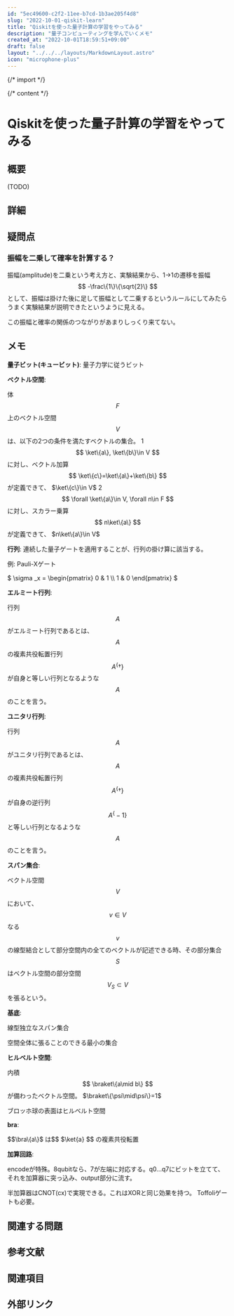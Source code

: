 ```yaml
---
id: "5ec49600-c2f2-11ee-b7cd-1b3ae205f4d8"
slug: "2022-10-01-qiskit-learn"
title: "Qiskitを使った量子計算の学習をやってみる"
description: "量子コンピューティングを学んでいくメモ"
created_at: "2022-10-01T18:59:51+09:00"
draft: false
layout: "../../../layouts/MarkdownLayout.astro"
icon: "microphone-plus"
---
```


{/* import */}


{/* content */}

# Qiskitを使った量子計算の学習をやってみる

## 概要

(TODO)

## 詳細

## 疑問点

### 振幅を二乗して確率を計算する？

振幅(amplitude)を二乗という考え方と、実験結果から、1->1の遷移を振幅 $$ -\frac\{1\}\{\sqrt{2}\} $$ として、振幅は掛けた後に足して振幅として二乗するというルールにしてみたらうまく実験結果が説明できたというように見える。

この振幅と確率の関係のつながりがあまりしっくり来てない。

## メモ

**量子ビット(キュービット)**: 量子力学に従うビット

**ベクトル空間**:

体 $$ F $$ 上のベクトル空間 $$ V $$ は、以下の2つの条件を満たすベクトルの集合。
1 $$ \ket\{a\}, \ket\{b\}\in V $$ に対し、ベクトル加算 $$ \ket\{c\}=\ket\{a\}+\ket\{b\} $$ が定義できて、 $\ket\{c\}\in V$
2 $$ \forall \ket\{a\}\in V, \forall n\in F $$ に対し、スカラー乗算 $$ n\ket\{a\} $$ が定義できて、 $n\ket\{a\}\in V$

**行列**: 連続した量子ゲートを適用することが、行列の掛け算に該当する。

例: Pauli-Xゲート

$ \sigma _x = \begin\{pmatrix\} 0 & 1 \\\ 1 & 0 \end\{pmatrix\} $

**エルミート行列**:

行列 $$ A $$ がエルミート行列であるとは、 $$ A $$ の複素共役転置行列 $$ A^\{\dag\} $$ が自身と等しい行列となるような $$ A $$ のことを言う。

**ユニタリ行列**:

行列 $$ A $$ がユニタリ行列であるとは、 $$ A $$ の複素共役転置行列 $$ A^\{\dag\} $$ が自身の逆行列 $$ A^\{-1\} $$ と等しい行列となるような $$ A $$ のことを言う。

**スパン集合**:

ベクトル空間 $$ V $$ において、 $$ v\in V $$ なる $$ v $$ の線型結合として部分空間内の全てのベクトルが記述できる時、その部分集合 $$ S $$ はベクトル空間の部分空間 $$ V_S \subset V $$ を張るという。

**基底**:

線型独立なスパン集合

空間全体に張ることのできる最小の集合

**ヒルベルト空間**:

内積 $$ \braket\{a\mid b\} $$ が備わったベクトル空間。 $\braket\{\psi\mid\psi\}=1$

ブロッホ球の表面はヒルベルト空間

**bra**:

 $$\bra\{a\}$ は$$ $\ket\{a\} $$ の複素共役転置

**加算回路**:

encodeが特殊。8qubitなら、7が左端に対応する。q0...q7にビットを立てて、それを加算器に突っ込み、output部分に流す。

半加算器はCNOT(cx)で実現できる。これはXORと同じ効果を持つ。
Toffoliゲートも必要。

## 関連する問題

## 参考文献

## 関連項目

## 外部リンク

